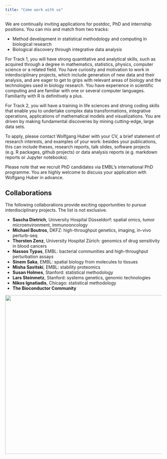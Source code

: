 ```yaml
---
title: "Come work with us"
---
```


We are continually inviting applications for postdoc, PhD and internship positions. You can mix and match from two tracks:

-   Method development in statistical methodology and computing in biological research
-   Biological discovery through integrative data analysis

For Track 1, you will have strong quantitative and analytical skills, such as acquired through a degree in mathematics, statistics, physics, computer science or a related field. You have curiosity and motivation to work in interdisciplinary projects, which include generation of new data and their analysis, and are eager to get to grips with relevant areas of biology and the technologies used in biology research. You have experience in scientific computing and are familiar with one or several computer languages. Familiarity with R is definitively a plus.

For Track 2, you will have a training in life sciences and strong coding skills that enable you to undertake complex data transformations, integrative operations, applications of mathematical models and visualizations. You are driven by making fundamental discoveries by mining cutting-edge, large data sets.

To apply, please contact Wolfgang Huber with your CV, a brief statement of research interests, and examples of your work: besides your publications, this can include theses, research reports, talk slides, software projects (e.g. R packages, github projects) or data analysis reports (e.g. markdown reports or Jupyter notebooks).

Please note that we recruit PhD candidates via EMBL’s international PhD programme. You are highly welcome to discuss your application with Wolfgang Huber in advance.

## Collaborations

The following collaborations provide exciting opportunities to pursue interdisciplinary projects. The list is not exclusive.

- **Sascha Dietrich**, University Hospital Düsseldorf: spatial omics, tumor microenvironment, immunooncology
- **Michael Boutros**, DKFZ: high-throughput genetics, imaging, in-vivo perturb-seq
- **Thorsten Zenz**, University Hospital Zürich: genomics of drug sensitivity in blood cancers
- **Nassos Typas**, EMBL: bacterial communities and high-throughput perturbation assays
- **Sinem Saka**, EMBL: spatial biology from molecules to tissues
- **Misha Savitski**, EMBL: stability proteomics
- **Susan Holmes**, Stanford: statistical methodology
- **Lars Steinmetz**, Stanford: systems genetics, genomic technologies
- **Nikos Ignatiadis**, Chicago: statistical methodology
- **The Bioconductor Community**

![](photos/DSC9178-2048x1401.jpeg){width=512 fig-align="center"}
